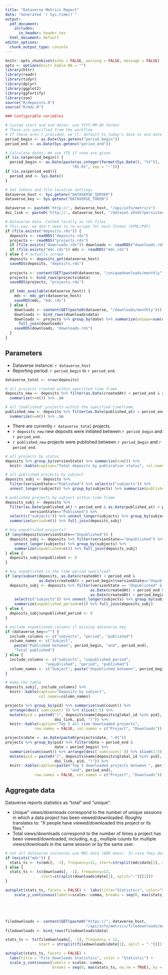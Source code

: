 ```yaml
---
title: "Dataverse Metrics Report"
date: "Generated `r Sys.time()`"
output:
  pdf_document: 
    includes:
      in_header: header.tex
  html_document: default
editor_options:
  chunk_output_type: console
---
```


```r
knitr::opts_chunk$set(echo = FALSE, warning = FALSE, message = FALSE) 
opts <- options(knitr.kable.NA = "")
library(httr)
library(readr)
library(tidyr)
library(dplyr)
library(ggplot2)
library(ggfortify)
library(zoo)
source("R/deposits.R")
source("R/mdc.R")

### Configurable variables

# Custom start and end dates: use YYYY-MM-DD format
# These are specified from the workflow
# If these aren't provided, we'll: default to today's date as end date and to the beginning of the year as the start date
period_begin <- as.Date(Sys.getenv("period_begin"))
period_end <- as.Date(Sys.getenv("period_end"))

# Calculate dates: We use YTD if none are given
if (is.na(period_begin)) {
  period_begin <- as.Date(paste(as.integer(format(Sys.Date(), "%Y")),
                              "01-01", sep = "-"))}
if (is.na(period_end)){
  period_end <- Sys.Date()
}

# Set tokens and file location settings
dataverse_host <- Sys.getenv("DATAVERSE_SERVER")
dataverse_key <- Sys.getenv("DATAVERSE_TOKEN")

dataverse <- paste0('http://', dataverse_host, "/api/info/metrics")
doi_link <- paste0('http://', dataverse_host, "/dataset.xhtml?persistentId=")

# Dataverse data. Cached locally as rds files
# This way, we don't need to re-scrape for each format (HTML/PDF)
if (file.exists("deposits.rds")) {
  deposits <- readRDS("deposits.rds")
  projects <- readRDS("projects.rds")
  if (file.exists("downloads.rds")) downloads <- readRDS("downloads.rds")
  if (file.exists("mdc.rds")) mdc <- readRDS("mdc.rds")
} else { # actually scrape
  deposits <- deposits_get(dataverse_host)
  saveRDS(deposits, "deposits.rds")
  
  projects <- content(GET(paste0(dataverse, "/uniquedownloads/monthly")))
  projects <- bind_rows(projects$data)
  saveRDS(projects, "projects.rds")

  if (mdc_available(dataverse_host)) {
    mdc <- mdc_get(dataverse_host)
    saveRDS(mdc, "mdc.rds")
  } else {
    downloads <- content(GET(paste0(dataverse, "/downloads/monthly")))
    downloads <- bind_rows(downloads$data)
    downloads <- projects %>% group_by(date) %>% summarize(unique=sum(count)) %>%
      full_join(downloads)
    saveRDS(downloads, "downloads.rds")
  }
}


```

## Parameters

- Dataverse instance: `r dataverse_host`
- Reporting period: `r period_begin` to `r period_end`.

```r
dataverse_total <- nrow(deposits)

# all projects created within specified time frame
deposits_new <- deposits %>% filter(as.Date(createdAt) < period_end & as.Date(createdAt) > period_begin) %>%
  summarize(n=n()) %>% .$n

# all *published* projects within the specified timeframe
published_new <- deposits %>% filter(as.Date(published_at) < period_end & as.Date(published_at) > period_begin) %>%
  summarize(n=n()) %>% .$n
```

- There are currently `r dataverse_total` projects. 
- `r deposits_new` new deposits were initiated between `r period_begin` and `r period_end`.
- `r published_new` projects were published between `r period_begin` and `r period_end`.

```r
# all projects by status
deposits %>% group_by(versionState) %>% summarize(n=n()) %>%
  knitr::kable(caption="Total deposits by publication status", col.names=c("Status", "Deposits"))

# all published projects by subject
deposits_subj <- deposits %>% 
  filter(versionState=="Published") %>% select(c("subjects")) %>%
  unnest_longer(subjects) %>% group_by(subjects) %>% summarize(published=n())

# published projects by subject within time frame
deposits_subj <- deposits %>% 
  filter(as.Date(published_at) < period_end & as.Date(published_at) > period_begin & 
           versionState=="Published") %>%
  select(c("subjects")) %>% unnest_longer(subjects) %>% group_by(subjects) %>%
  summarize(period=n()) %>% full_join(deposits_subj)

# Any unpublished projects?
if (any(deposits$versionState=="Unpublished")) {
  deposits_subj <- deposits %>% filter(versionState=="Unpublished") %>% select(c("subjects")) %>%
    unnest_longer(subjects) %>% group_by(subjects) %>%
    summarize(unpublished=n()) %>% full_join(deposits_subj)
} else {
  deposits_subj$unpublished <- 0
}

# Any unpublished in the time period specified?
if (any(subset(deposits, as.Date(createdAt) < period_end &
               as.Date(createdAt) > period_begin)$versionState=="Unpublished")) {
  deposits_subj <- deposits %>% filter(versionState == "Unpublished" & 
                                      as.Date(createdAt) < period_end &
                                      as.Date(createdAt) > period_begin) %>%
    select(c("subjects")) %>% unnest_longer(subjects) %>% group_by(subjects) %>%
    summarize(unpublished_period=n()) %>% full_join(deposits_subj)
} else {
  deposits_subj$unpublished_period <- 0
}

# exclude unpublished columns if missing dataverse key
if (dataverse_key=="") {
  include_columns <- c("subjects", "period", "published")
  column_names <- c("Subject",
    paste("Published between", period_begin, "and", period_end),
    "Total published")
} else {
  include_columns <- c("subjects", "unpublished_period",
                  "unpublished", "period", "published")
  column_names <- c("Subject", paste("Unpublished between", period_begin, "and", period_end), "Total draft", paste("Published between", period_begin, "and", period_end), "Total published")
}

# make the table
deposits_subj[, include_columns] %>%
  knitr::kable(caption="Deposits by subject",
               col.names=column_names)

```

```r
projects %>% group_by(pid) %>% summarize(sum(count)) %>% 
  arrange(desc(`sum(count)`)) %>% slice(1:5) %>%
  mutate(pid = paste0("[", deposits$name[deposits$global_id %in% pid], "](", 
                      doi_link, pid, ")")) %>%
  knitr::kable(caption="Top 5 all time downloaded projects",
             row.names = FALSE, col.names = c("Project", "Downloads"))

projects$date <- as.Date(paste0(projects$date, "-01"))
projects %>% group_by(pid) %>% filter(date < period_end &
                      date > period_begin) %>%
  summarize(sum(count)) %>% arrange(desc(`sum(count)`)) %>% slice(1:5) %>%
  mutate(pid = paste0("[", deposits$name[deposits$global_id %in% pid], "](",
                      doi_link, pid, ")")) %>%
  knitr::kable(caption=paste("Top 5 downloaded projects between ", period_begin,
                             "and", period_end),
             row.names = FALSE, col.names = c("Project", "Downloads"))
```

## Aggregate data

Dataverse reports statistics as "total" and "unique". 

- Unique" views/downloads correspond to the number of unique sessions in which a data project has been viewed/downloaded. Roughly translates to: "X people have viewed/downloaded this project or its files."
- Total views/downloads correspond to the number of times a project has been viewed/downloaded, including, e.g., multiple counts for multiple views/downloads in the same session or by the same user.

```r
# not all dataverse instances use MDC data (QDR does). In case they don't, we use the regular downloads stats
if (exists("mdc")) {
  stats_ts <- ts(mdc[, -1], frequency=12, start=strsplit(mdc$date[1], split="-")[[1]])
} else {
  stats_ts <- ts(downloads[, -1], frequency=12, 
                start=strsplit(downloads$date[1], split="-")[[1]])
}

autoplot(stats_ts, facets = FALSE) +  labs(title="Statistics", color="Statistic") +
    scale_y_continuous(labels=scales::comma, breaks = seq(0, max(stats_ts, na.rm = TRUE), by = 2))





filedownloads <- content(GET(paste0("https://", dataverse_host,
                                    "/api/info/metrics/filedownloads/monthly")))
filedownloads <- bind_rows(filedownloads$data)

stats_ts <- ts(filedownloads[, -1], frequency = 12,
               start = strsplit(filedownloads$date[1], split = "-")[[1]])

autoplot(stats_ts, facets = FALSE) +
  labs(title = "File Downloads Statistics", color = "Statistic") +
  scale_y_continuous(labels = scales::comma,
                     breaks = seq(0, max(stats_ts, na.rm = TRUE), by = 2))

```
